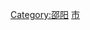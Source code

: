 {{Catnav|頁面分類|...|中国各省行政区划|湖南行政区划|湖南省地级行政区|邵阳}}

[[Category:邵阳|Category:邵阳]]
[[Category:湖南省各市州行政区划|市]]